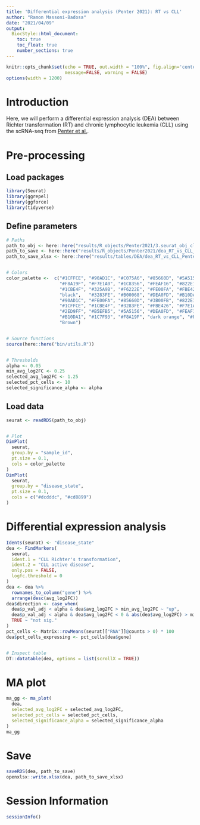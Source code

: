 ```yaml
---
title: 'Differential expression analysis (Penter 2021): RT vs CLL'
author: "Ramon Massoni-Badosa"
date: "2021/04/09"
output: 
  BiocStyle::html_document:
    toc: true
    toc_float: true
    number_sections: true
---
```


```r
knitr::opts_chunk$set(echo = TRUE, out.width = "100%", fig.align='center', 
                      message=FALSE, warning = FALSE)
options(width = 1200)
```


# Introduction

Here, we will perform a differential expression analysis (DEA) between Richter transformation (RT) and chronic lymphocytic leukemia (CLL) using the scRNA-seq from [Penter et al.](https://cancerdiscovery.aacrjournals.org/content/11/12/3048).


# Pre-processing

## Load packages

```r
library(Seurat)
library(ggrepel)
library(ggforce)
library(tidyverse)
```


## Define parameters

```r
# Paths
path_to_obj <- here::here("results/R_objects/Penter2021/3.seurat_obj_clustered_Penter2021.rds")
path_to_save <- here::here("results/R_objects/Penter2021/dea_RT_vs_CLL_Penter2021.rds")
path_to_save_xlsx <- here::here("results/tables/DEA/dea_RT_vs_CLL_Penter2021.xlsx")


# Colors
color_palette <-  c("#1CFFCE", "#90AD1C", "#C075A6", "#85660D", "#5A5156", "#AA0DFE",   
                    "#F8A19F", "#F7E1A0", "#1C8356", "#FEAF16", "#822E1C", "#C4451C",   
                    "#1CBE4F", "#325A9B", "#F6222E", "#FE00FA", "#FBE426", "#16FF32", 
                    "black",   "#3283FE", "#B00068", "#DEA0FD", "#B10DA1", "#E4E1E3",   
                    "#90AD1C", "#FE00FA", "#85660D", "#3B00FB", "#822E1C", "coral2", 
                    "#1CFFCE", "#1CBE4F", "#3283FE", "#FBE426", "#F7E1A0", "#325A9B",   
                    "#2ED9FF", "#B5EFB5", "#5A5156", "#DEA0FD", "#FEAF16", "#683B79",   
                    "#B10DA1", "#1C7F93", "#F8A19F", "dark orange", "#FEAF16", "#FBE426",  
                    "Brown")


# Source functions
source(here::here("bin/utils.R"))


# Thresholds
alpha <- 0.05
min_avg_log2FC <- 0.25
selected_avg_log2FC <- 1.25
selected_pct_cells <- 10
selected_significance_alpha <- alpha
```


## Load data

```r
seurat <- readRDS(path_to_obj)


# Plot
DimPlot(
  seurat,
  group.by = "sample_id",
  pt.size = 0.1,
  cols = color_palette
)
DimPlot(
  seurat,
  group.by = "disease_state",
  pt.size = 0.1,
  cols = c("#dcdddc", "#cd8899")
)
```


# Differential expression analysis

```r
Idents(seurat) <- "disease_state"
dea <- FindMarkers(
  seurat,
  ident.1 = "CLL Richter's transformation",
  ident.2 = "CLL active disease",
  only.pos = FALSE,
  logfc.threshold = 0
)
dea <- dea %>%
  rownames_to_column("gene") %>%
  arrange(desc(avg_log2FC))
dea$direction <- case_when(
  dea$p_val_adj < alpha & dea$avg_log2FC > min_avg_log2FC ~ "up",
  dea$p_val_adj < alpha & dea$avg_log2FC < 0 & abs(dea$avg_log2FC) > min_avg_log2FC ~ "down",
  TRUE ~ "not sig."
)
pct_cells <- Matrix::rowMeans(seurat[["RNA"]]@counts > 0) * 100
dea$pct_cells_expressing <- pct_cells[dea$gene]


# Inspect table
DT::datatable(dea, options = list(scrollX = TRUE))
```


# MA plot

```r
ma_gg <- ma_plot(
  dea,
  selected_avg_log2FC = selected_avg_log2FC,
  selected_pct_cells = selected_pct_cells,
  selected_significance_alpha = selected_significance_alpha
)
ma_gg
```


# Save

```r
saveRDS(dea, path_to_save)
openxlsx::write.xlsx(dea, path_to_save_xlsx)
```


# Session Information

```r
sessionInfo()
```
